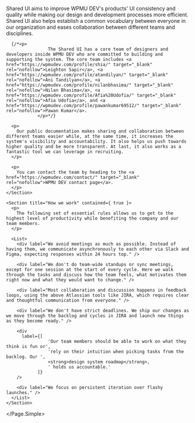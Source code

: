 
<Meta title="SUI/Getting Started" />

<Unstyled>
  <Page.Simple title="Getting Started" subtitle="Welcome to Shared UI! Shared UI is WPMU DEV's design system for its WordPress-based products. If you're starting to develop a WordPress plugin that matches our brand, you're in the right place.">
    <Section contained={ true } border={ true } style={{ paddingTop: 0 }}>
      <p>
        Shared UI aims to improve WPMU DEV's products' UI consistency and quality while making our design and development processes more efficient. Shared UI also helps establish a common vocabulary between everyone in our organization and eases collaboration between different teams and disciplines.
      </p>

      {/*<p>
      				The Shared UI has a core team of designers and developers inside WPMU DEV who are committed to building and supporting the system. The core team includes <a href="https://wpmudev.com/profile/shia/" target="_blank" rel="nofollow">Leighton Sapir</a>, <a href="https://wpmudev.com/profile/atandilyan/" target="_blank" rel="nofollow">Ani Tandilyan</a>, <a href="https://wpmudev.com/profile/nilanbhasima/" target="_blank" rel="nofollow">Nilan Bhasima</a>, <a href="https://wpmudev.com/profile/Afia%20Udofia/" target="_blank" rel="nofollow">Afia Udofia</a>, and <a href="https://wpmudev.com/profile/pawankumar69512/" target="_blank" rel="nofollow">Pawan Kumar</a>.
      			</p>*/}

      <p>
        Our public documentation makes sharing and collaboration between different teams easier while, at the same time, it increases the system's visibility and accountability. It also helps us push towards higher quality and be more transparent. At last, it also works as a fantastic tool we can leverage in recruiting.
      </p>

      <p>
        You can contact the team by heading to the <a href="https://wpmudev.com/contact/" target="_blank" rel="nofollow">WPMU DEV contact page</a>.
      </p>
    </Section>

    <Section title="How we work" contained={ true }>
      <p>
        The following set of essential rules allows us to get to the highest level of productivity while benefiting the company and our team members.
      </p>

      <List>
        <div label="We avoid meetings as much as possible. Instead of having them, we communicate asynchronously to each other via Slack and Figma, expecting responses within 24 hours top." />

        <div label="We don't do team-wide standups or sync meetings, except for one session at the start of every cycle. Here we walk through the tasks and discuss how the team feels, what motivates them right now and what they would want to change." />

        <div label="Most collaboration and discussion happens in feedback loops, using the above Atlassian tools like JIRA, which requires clear and thoughtful communication from everyone." />

        <div label="We don't have strict deadlines. We ship our changes as we move through the backlog and cycles in JIRA and launch new things as they become ready." />

        <div
          label={[
					'Our team members should be able to work on what they think is fun or',
					'rely on their intuition when picking tasks from the backlog. Our ',
					<strong>design system roadmap</strong>,
					' holds us accountable.'
				]}
        />

        <div label="We focus on persistent iteration over flashy launches." />
      </List>
    </Section>
  </Page.Simple>
</Unstyled>
